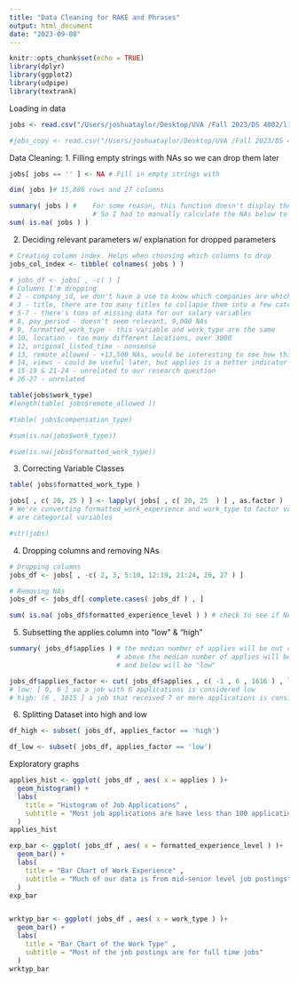 ```yaml
---
title: "Data Cleaning for RAKE and Phrases"
output: html_document
date: "2023-09-08"
---
```


```r
knitr::opts_chunk$set(echo = TRUE)
library(dplyr)
library(ggplot2)
library(udpipe)
library(textrank)
```

Loading in data
```r
jobs <- read.csv("/Users/joshuataylor/Desktop/UVA /Fall 2023/DS 4002/linkedin data/job_postings.csv")

#jobs_copy <- read.csv("/Users/joshuataylor/Desktop/UVA /Fall 2023/DS 4002/linkedin data/job_postings.csv")
```

Data Cleaning: 
1. Filling empty strings with NAs so we can drop them later
```r
jobs[ jobs == '' ] <- NA # Fill in empty strings with 

dim( jobs )# 15,886 rows and 27 columns 

summary( jobs ) #    For some reason, this function doesn't display the NAs of string variables
                     # So I had to manually calculate the NAs below to make sure it worked.
sum( is.na( jobs ) )

```

2. Deciding relevant parameters w/ explanation for dropped parameters 
```r
# Creating column index. Helps when choosing which columns to drop
jobs_col_index <- tibble( colnames( jobs ) ) 

# jobs_df <- jobs[ , -c( ) ]
# Columns I'm dropping
# 2 - company_id, we don't have a use to know which companies are which
# 3 - title, there are too many titles to collapse them into a few categories: length( unique( jobs$title ) )
# 5-7 - there's tons of missing data for our salary variables
# 8, pay_period - doesn't seem relevant, 9,000 NAs
# 9, formatted_work_type - this variable and work_type are the same 
# 10, location - too many different locations, over 3000
# 12, original_listed_time - nonsense
# 13, remote_allowed - +13,500 NAs, would be interesting to see how this correlated with applies 
# 14, views - could be useful later, but applies is a better indicator of job interest than views
# 15-19 & 21-24 - unrelated to our research question
# 26-27 - unrelated

table(jobs$work_type)
#length(table( jobs$remote_allowed ))

#table( jobs$compensation_type)

#sum(is.na(jobs$work_type))

#sum(is.na(jobs$formatted_work_type))

```

3. Correcting Variable Classes
```r
table( jobs$formatted_work_type )

jobs[ , c( 20, 25 ) ] <- lapply( jobs[ , c( 20, 25  ) ] , as.factor ) 
# We're converting formatted_work_experience and work_type to factor variables because they
# are categorial variables

#str(jobs)
```


4. Dropping columns and removing NAs
```r
# Dropping columns
jobs_df <- jobs[ , -c( 2, 3, 5:10, 12:19, 21:24, 26, 27 ) ]

# Removing NAs
jobs_df <- jobs_df[ complete.cases( jobs_df ) , ]

sum( is.na( jobs_df$formatted_experience_level ) ) # check to see if NAs were dropped
```

5. Subsetting the applies column into "low" & "high"
```r
summary( jobs_df$applies ) # the median number of applies will be out cutoff
                           # above the median number of applies will be categorised as "high"  
                           # and below will be "low"

jobs_df$applies_factor <- cut( jobs_df$applies , c( -1 , 6 , 1616 ) , labels = c( "low" , "high" ) )
# low: [ 0, 6 ] so a job with 6 applications is considered low 
# high: (6 , 1615 ] a job that received 7 or more applications is considered high 
```


6. Splitting Dataset into high and low
```r
df_high <- subset( jobs_df, applies_factor == 'high')

df_low <- subset( jobs_df, applies_factor == 'low')
```

Exploratory graphs
```r
applies_hist <- ggplot( jobs_df , aes( x = applies ) )+
  geom_histogram() + 
  labs(
    title = "Histogram of Job Applications" , 
    subtitle = "Most job applications are have less than 100 applications"
  )
applies_hist

exp_bar <- ggplot( jobs_df , aes( x = formatted_experience_level ) )+
  geom_bar() + 
  labs(
    title = "Bar Chart of Work Experience" , 
    subtitle = "Much of our data is from mid-senior level job postings"
  )
exp_bar


wrktyp_bar <- ggplot( jobs_df , aes( x = work_type ) )+
  geom_bar() + 
  labs(
    title = "Bar Chart of the Work Type" , 
    subtitle = "Most of the job postings are for full time jobs"
  )
wrktyp_bar
```





